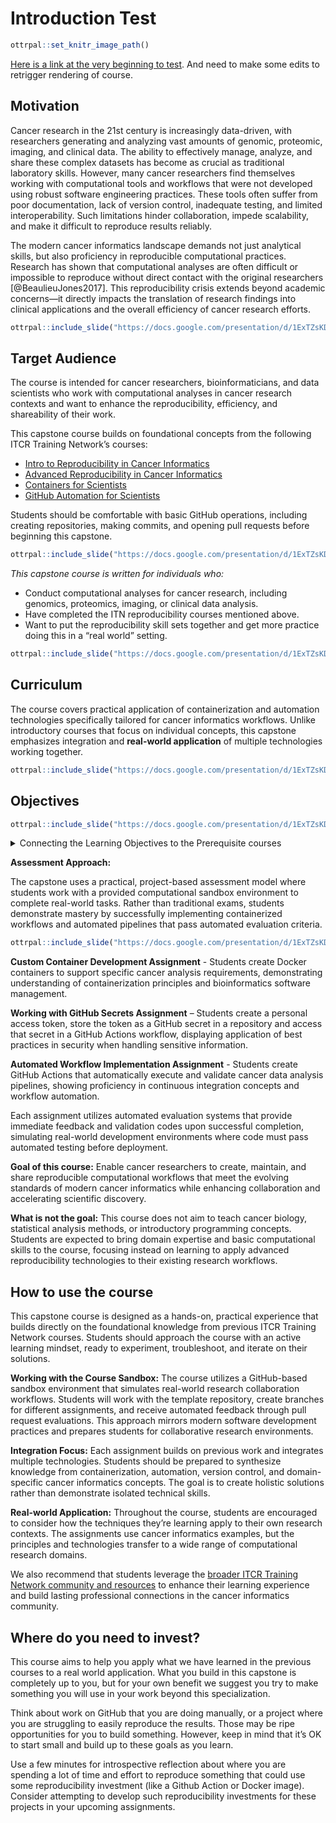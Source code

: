 # Introduction Test

```r
ottrpal::set_knitr_image_path()
```

[Here is a link at the very beginning to test](https://github.com/). And need to make some edits to retrigger rendering of course.

## Motivation

Cancer research in the 21st century is increasingly data-driven, with researchers generating and analyzing vast amounts of genomic, proteomic, imaging, and clinical data. The ability to effectively manage, analyze, and share these complex datasets has become as crucial as traditional laboratory skills. However, many cancer researchers find themselves working with computational tools and workflows that were not developed using robust software engineering practices. These tools often suffer from poor documentation, lack of version control, inadequate testing, and limited interoperability. Such limitations hinder collaboration, impede scalability, and make it difficult to reproduce results reliably.

The modern cancer informatics landscape demands not just analytical skills, but also proficiency in reproducible computational practices. Research has shown that computational analyses are often difficult or impossible to reproduce without direct contact with the original researchers [@BeaulieuJones2017]. This reproducibility crisis extends beyond academic concerns—it directly impacts the translation of research findings into clinical applications and the overall efficiency of cancer research efforts.

```r
ottrpal::include_slide("https://docs.google.com/presentation/d/1ExTZsKDHKM0fIi0_tB80qd8cHvqjEDyNJp-OsnvZ19o/edit?slide=id.g30a4bb0444d_0_948#slide=id.g30a4bb0444d_0_948")
```

## Target Audience

The course is intended for cancer researchers, bioinformaticians, and data scientists who work with computational analyses in cancer research contexts and want to enhance the reproducibility, efficiency, and shareability of their work.

This capstone course builds on foundational concepts from the following ITCR Training Network's courses:

- [Intro to Reproducibility in Cancer Informatics](https://hutchdatascience.org/ITN_course_search/Reproducibility_in_Cancer_Informatics_coursePage.html)
- [Advanced Reproducibility in Cancer Informatics](https://hutchdatascience.org/ITN_course_search/Adv_Reproducibility_in_Cancer_Informatics_coursePage.html)
- [Containers for Scientists](https://hutchdatascience.org/ITN_course_search/Containers_for_Scientists_coursePage.html)
- [GitHub Automation for Scientists](https://hutchdatascience.org/ITN_course_search/GitHub_Automation_for_Scientists_coursePage.html)

Students should be comfortable with basic GitHub operations, including creating repositories, making commits, and opening pull requests before beginning this capstone.


```r
ottrpal::include_slide("https://docs.google.com/presentation/d/1ExTZsKDHKM0fIi0_tB80qd8cHvqjEDyNJp-OsnvZ19o/edit?slide=id.g366a6ed3497_0_211#slide=id.g366a6ed3497_0_211")
```

_This capstone course is written for individuals who:_

- Conduct computational analyses for cancer research, including genomics, proteomics, imaging, or clinical data analysis.
- Have completed the ITN reproducibility courses mentioned above.
- Want to put the reproducibility skill sets together and get more practice doing this in a “real world” setting.


```r
ottrpal::include_slide("https://docs.google.com/presentation/d/1ExTZsKDHKM0fIi0_tB80qd8cHvqjEDyNJp-OsnvZ19o/edit?slide=id.g30a4c584926_0_5#slide=id.g30a4c584926_0_5")
```



## Curriculum

The course covers practical application of containerization and automation technologies specifically tailored for cancer informatics workflows. Unlike introductory courses that focus on individual concepts, this capstone emphasizes integration and **real-world application** of multiple technologies working together.


```r
ottrpal::include_slide("https://docs.google.com/presentation/d/1ExTZsKDHKM0fIi0_tB80qd8cHvqjEDyNJp-OsnvZ19o/edit?slide=id.g366a6ed3497_0_0#slide=id.g366a6ed3497_0_0")
```

## Objectives

```r
ottrpal::include_slide("https://docs.google.com/presentation/d/1ExTZsKDHKM0fIi0_tB80qd8cHvqjEDyNJp-OsnvZ19o/edit?slide=id.g30a4c584926_0_0#slide=id.g30a4c584926_0_0")
```
<div class="click_to_expand_block">

<details><summary>Connecting the Learning Objectives to the Prerequisite courses</summary>

The [Intro to](https://jhudatascience.org/Reproducibility_in_Cancer_Informatics/no_toc/) and [Advanced Reproducibility in Cancer Informatics](https://jhudatascience.org/Adv_Reproducibility_in_Cancer_Informatics/no_toc/) courses both provide an overview of **best practices** such as

* Utilizing [organization in your project](https://jhudatascience.org/Reproducibility_in_Cancer_Informatics/no_toc/organizing-your-project.html)
* Composing [exploratory analyses or reports in Notebooks](https://jhudatascience.org/Reproducibility_in_Cancer_Informatics/no_toc/using-notebooks.html)
* [Documenting analyses and software](https://jhudatascience.org/Reproducibility_in_Cancer_Informatics/no_toc/documenting-analyses.html),
* Using [version control and branches](https://jhudatascience.org/Adv_Reproducibility_in_Cancer_Informatics/no_toc/using-version-control-with-github.html) for code
* [Data sharing (when appropriate)](https://jhudatascience.org/Adv_Reproducibility_in_Cancer_Informatics/no_toc/providing-data.html)
* [Requesting code review](https://jhudatascience.org/Adv_Reproducibility_in_Cancer_Informatics/no_toc/engaging-in-code-review---as-an-author.html)
* [Using automation](https://jhudatascience.org/Adv_Reproducibility_in_Cancer_Informatics/no_toc/automation-as-a-reproducibility-tool.html).
* [Software versioning](https://jhudatascience.org/Reproducibility_in_Cancer_Informatics/no_toc/managing-package-versions.html)
* [Using containers for managing software](https://jhudatascience.org/Adv_Reproducibility_in_Cancer_Informatics/no_toc/launching-a-docker-image.html)

While the intro and advanced reproducibility courses provide overviews about the more advanced topics like automation and containers, the [GitHub Automation for Scientists](https://hutchdatascience.org/GitHub_Automation_for_Scientists/no_toc/index.html) and [Containers for Scientists](https://hutchdatascience.org/Containers_for_Scientists/no_toc/) courses explore these topics, respectively, in more depth. Automation can be used as a continuous integration, continuous deployment tool such that automatic tests are set up to run whenever code is updated. Other automations can occur on a schedule or due to other events happening (like opening a pull request on GitHub).

The "create and implement an original **Docker image**" learning objective is putting into practice the theory from the [Containers for Scientists course](https://hutchdatascience.org/Containers_for_Scientists/no_toc/). Containers are used to package software with defined versions together so that a computing environment can be consistently and clearly defined as well as easily shared or used by many people.

Context on what a **GitHub Secret** is, why you would use secrets, and instructions on creating and storing a GitHub Secret are [covered briefly in the GitHub Automation for Scientists course](https://hutchdatascience.org/GitHub_Automation_for_Scientists/github-action-variables.html#setting-and-grabbing-secrets), but additional context is provided at the beginning of the GitHub Secrets exercise within this capstone.

The "create and test an original **GitHub Action**" learning objective is putting into practice the theory from the [GitHub Automation for Scientists course](https://hutchdatascience.org/GitHub_Automation_for_Scientists/no_toc/index.html). In addition, depending on the automation that is created, learners may need to incorporate use of a GitHub Secret and a Docker image.  

</details>

</div>

**Assessment Approach:**

The capstone uses a practical, project-based assessment model where students work with a provided computational sandbox environment to complete real-world tasks. Rather than traditional exams, students demonstrate mastery by successfully implementing containerized workflows and automated pipelines that pass automated evaluation criteria.

```r
ottrpal::include_slide("https://docs.google.com/presentation/d/1ExTZsKDHKM0fIi0_tB80qd8cHvqjEDyNJp-OsnvZ19o/edit?slide=id.g368818bb4f3_0_162#slide=id.g368818bb4f3_0_162")
```

**Custom Container Development Assignment** - Students create Docker containers to support specific cancer analysis requirements, demonstrating understanding of containerization principles and bioinformatics software management.

**Working with GitHub Secrets Assignment** -- Students create a personal access token, store the token as a GitHub secret in a repository and access that secret in a GitHub Actions workflow, displaying application of best practices in security when handling sensitive information.

**Automated Workflow Implementation Assignment** - Students create GitHub Actions that automatically execute and validate cancer data analysis pipelines, showing proficiency in continuous integration concepts and workflow automation.

Each assignment utilizes automated evaluation systems that provide immediate feedback and validation codes upon successful completion, simulating real-world development environments where code must pass automated testing before deployment.

**Goal of this course:**
Enable cancer researchers to create, maintain, and share reproducible computational workflows that meet the evolving standards of modern cancer informatics while enhancing collaboration and accelerating scientific discovery.

**What is not the goal:**
This course does not aim to teach cancer biology, statistical analysis methods, or introductory programming concepts. Students are expected to bring domain expertise and basic computational skills to the course, focusing instead on learning to apply advanced reproducibility technologies to their existing research workflows.

## How to use the course

This capstone course is designed as a hands-on, practical experience that builds directly on the foundational knowledge from previous ITCR Training Network courses. Students should approach the course with an active learning mindset, ready to experiment, troubleshoot, and iterate on their solutions.

**Working with the Course Sandbox:**
The course utilizes a GitHub-based sandbox environment that simulates real-world research collaboration workflows. Students will work with the template repository, create branches for different assignments, and receive automated feedback through pull request evaluations. This approach mirrors modern software development practices and prepares students for collaborative research environments.

**Integration Focus:**
Each assignment builds on previous work and integrates multiple technologies. Students should be prepared to synthesize knowledge from containerization, automation, version control, and domain-specific cancer informatics concepts. The goal is to create holistic solutions rather than demonstrate isolated technical skills.

**Real-world Application:**
Throughout the course, students are encouraged to consider how the techniques they're learning apply to their own research contexts. The assignments use cancer informatics examples, but the principles and technologies transfer to a wide range of computational research domains.

We also recommend that students leverage the [broader ITCR Training Network community and resources](https://www.itcrtraining.org/) to enhance their learning experience and build lasting professional connections in the cancer informatics community.

## Where do you need to invest?

This course aims to help you apply what we have learned in the previous courses to a real world application. What you build in this capstone is completely up to you, but for your own benefit we suggest you try to make something you will use in your work beyond this specialization.

Think about work on GitHub that you are doing manually, or a project where you are struggling to easily reproduce the results. Those may be ripe opportunities for you to build something. However, keep in mind that it's OK to start small and build up to these goals as you learn.

Use a few minutes for introspective reflection about where you are spending a lot of time and effort to reproduce something that could use some reproducibility investment (like a Github Action or Docker image). Consider attempting to develop such reproducibility investments for these projects in your upcoming assignments.
